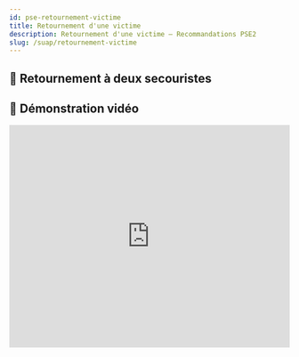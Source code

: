 ---
id: pse-retournement-victime
title: Retournement d'une victime
description: Retournement d'une victime – Recommandations PSE2
slug: /suap/retournement-victime
---


## 🔁 Retournement à deux secouristes

## 🎥 Démonstration vidéo

<iframe 
  width="100%" 
  height="400" 
  src="https://www.youtube.com/embed/GBRCUf2FRu4?si=lKjvIvNwOvxKv3Wt" 
  title="Démonstration retournement victime"
  frameBorder="0" 
  allow="accelerometer; autoplay; clipboard-write; encrypted-media; gyroscope; picture-in-picture; web-share" 
  allowFullScreen
/>

### Objectif
- Repositionner une victime allongée sur le dos afin d'accéder à son dos ou à une zone de compression.

### Conditions préalables
- Retournement nécessaire et justifié (ex : retrait d'un objet, pose de matériel).
- Réalisé sur un sol plan et dégagé.

### Organisation
- 2 secouristes se placent du même côté de la victime.
- Un donne les consignes, l'autre assiste.

### Étapes
1. S'assurer de l'absence de danger.
2. Informer la victime (si consciente).
3. Aligner tête, tronc, membres.
4. Positionner les mains de la victime (bras croisés sur le thorax ou le long du corps).
5. Prise coordonnée :
   - 1er secouriste à la tête et aux épaules.
   - 2e secouriste aux hanches et jambes.
6. Rouler la victime doucement sur le côté opposé.
7. Maintien en position latérale ou retour sur le dos après l'action.

<Admonition type="warning" title="Attention">
Toujours maintenir l'axe tête-cou-tronc lors du retournement.
</Admonition>

---

## 🔄 Retournement à un secouriste

### Objectif
- Tourner une victime seule sur le côté pour une action urgente (désobstruction, saignement, etc.).

### Précautions
- Vérifier la nécessité du retournement.
- Agir en sécurité (pas de risque pour le secouriste ou la victime).

### Étapes
1. Se placer à genoux à côté de la victime.
2. Positionner un bras croisé sur le thorax, l'autre le long du corps.
3. Placer la jambe opposée fléchie, pied au sol.
4. Une main au niveau de l'épaule, l'autre sur le genou fléchi.
5. Tirer doucement pour basculer la victime sur le côté.
6. Maintenir la position ou replacer sur le dos après l'action.

<Admonition type="tip" title="Astuce">
Cette technique est utile en cas d'intervention isolée ou d'urgence vitale.
</Admonition>

## 🧾 Résumé

- Deux techniques de retournement existent selon le nombre de secouristes.
- Le maintien de l'axe tête-cou-tronc est fondamental pour éviter des lésions.
- L'objectif est d'accéder à une zone ou d'améliorer la sécurité de la victime.
- Toujours justifier la nécessité du retournement avant l'action.
